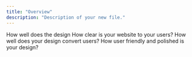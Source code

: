 ```yaml
---
title: "Overview"
description: "Description of your new file."
---
```


<CardGroup cols="2">
  <Card title="Standards" icon="bullseye" iconType="regular">
    How well does the design 
  </Card>
  <Card title="Clarity" icon="triangle" iconType="regular">
    How clear is your website to your users?
  </Card>
  <Card title="Conversion" icon="sparkles" iconType="regular">
    How well does your design convert users?
  </Card>
  <Card title="Design" icon="cube" iconType="regular">
    How user friendly and polished is your design?
  </Card>
</CardGroup>